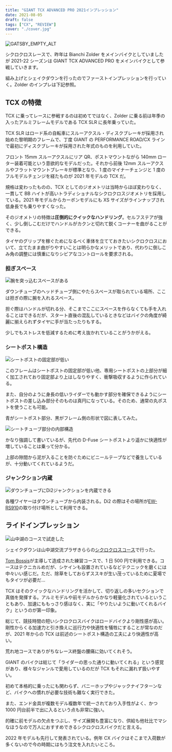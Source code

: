 ```yaml
---
title: "GIANT TCX ADVANCED PRO 2021インプレッション"
date: 2021-08-05
draft: false
tags: ["CX", "REVIEW"]
cover: "./cover.jpg"
---
```


![GATSBY_EMPTY_ALT](./cover.jpg)

シクロクロスレースで、昨年は Bianchi Zolder をメインバイクとしていましたが 2021-22 シーズンは GIANT TCX ADVANCED PRO をメインバイクとして参戦していきます。

<LinkBox url="https://www.giant.co.jp/giant21/bike_datail.php?p_id=00000047" />

組み上げとシェイクダウンを行ったのでファーストインプレッションを行っていく。Zolder のインプレは下記参照。

<LinkBox url="https://blog.gensobunya.net/post/2020/04/zolderpro/" />

## TCX の特徴

TCX に乗ってレースに参戦するのは初めてではなく、Zolder に乗る前は年季の入ったアルミフレームモデルである TCX SLR に長年乗っていた。

TCX SLR はロード系の自転車にスルーアクスル・ディスクブレーキが採用され始めた黎明期のフレームで、丁度 GIANT の PERFORMANCE ROAD/CX ラインで最初にディスクブレーキが採用された年式のものを利用していた。

フロント 15mm スルーアクスルにリア QR、ポストマウントながら 140mm ローター装着可能という意欲的なモデルだった。それから前後 12mm スルーアクスルやフラットマウントブレーキが標準となり、1 度のマイナーチェンジと 1 度のフルモデルチェンジを経たものが 2021 年モデルの TCX だ。

規格は変わったものの、TCX としてのジオメトリは当時からほぼ変わりなく、一貫して BB ハイトが高いトラディショナルなシクロクロスジオメトリを採用している。2021 年モデルからカーボンモデルにも XS サイズがラインナップされ低身長でも乗りやすくなった。

そのジオメトリの特徴は**圧倒的にクイックなハンドリング**。セルフステアが強く、少し倒しこむだけでハンドルがカクンと切れて鋭くコーナーを曲がることができる。

タイヤのグリップを稼ぐためになるべく車体を立てておきたいシクロクロスにおいて、立てたまま曲がりやすいことは明らかなメリットであり、代わりに倒しこみ角の調整には慎重になりシビアなコントロールを要求される。

### 担ぎスペース

![腕を突っ込むスペースがある](./hang.jpg)

ダウンチューブのヘッドチューブ側にやたらスペースが取られている場所、ここは担ぎの際に腕を入れるスペース。

担ぐ際はハンドルが切れる分、そこまでここにスペースを作らなくても手を入れることはできるだが、スタート直後の混乱しているときなどはバイクの角度が綺麗に揃えられずタイヤに手が当たったりもする。

少しでもストレスを低減するために考え抜かれていることがうかがえる。

### シートポスト構造

![シートポストの固定部が低い](./seat.jpg)

このフレームはシートポストの固定部が低い他、専用シートポストの上部分が細く加工されており固定部より上はしなりやすく、衝撃吸収するように作られている。

また、自分のように身長の低いライダーでも動かす部分を確保できるようにシートポストの差し込み部分そのものは真円になっている。そのため、通常の丸ポストを使うことも可能。

青がシートポスト部分、黒がフレーム側の形状で図に表してみた。

![シートチューブ部分の内部構造](./seat_arch.png)

かなり強調して書いているが、先代の D-Fuse シートポストより遥かに快適性が増していることは乗って分かる。

上部の隙間から泥が入ることを防ぐためにビニールテープなどで養生しているが、十分動いてくれているようだ。

### ジャンクション内蔵

![ダウンチューブにDi2ジャンクションを内蔵できる](./di2.jpg)

各種ワイヤーはダウンチューブから内装される。Di2 の際はその場所が[EW-RS910](https://amzn.to/2X0Mq6C)の取り付け場所として利用できる。

<LinkBox url="https://www.amazon.co.jp/dp/B01MXTE6GL/" isAmazonLink />

## ライドインプレッション

![山中湖のコースで試走した](./yamanakako.jpg)

シェイクダウンは山中湖交流プラザきららの[シクロクロスコース](http://www.kirarayamanakako.jp/news_detail.php?id=65)で行った。

[Tom Bossis](https://twitter.com/tomsisbos)が主導して造成された練習コースで、1 日 500 円で利用できる。コースはテクニカルめだが、シケインも設置されているなどテクニックを磨くには中々いい感じだ。ただ、除草をしておらずススキが生い茂っているために夏場でもタイツが必要だ…

TCX はそのクイックなハンドリングを活かして、切り返しの多いセクションで真価を発揮する。アルミモデルや前モデルからかなり軽量化されているということもあり、加速にももっさり感はなく、実に「やりたいように動いてくれるバイク」というのが第一印象。

総じて、競技時間の短いシクロクロスバイクはロードバイクより剛性感が高い。剛性からくる加速力と引き換えに巡行力や快適性を犠牲にすることが常なのだが、2021 年からの TCX は前述のシートポスト構造の工夫により快適性が高い。

荒れ地コースでありがちなレース終盤の腰痛に効いてくれそう。

GIANT のバイクは総じて「ライダーの思った通りに動いてくれる」という感覚があり、様々なジャンルで愛用しているのだが TCX もそれに漏れず扱いやすい。

初めて本格的に乗ったにも関わらず、バニーホップやジャックナイフターンなど、バイクへの慣れが必要な技術も難なく実行できた。

また、エンド金具が複数モデル複数年で統一されており入手性がよく、かつ 1000 円台前半で出に入るという点も非常に強い。

的確に前モデルの欠点をつぶし、サイズ展開も豊富になり、供給も他社比でマシなほうなので万人におすすめできるシクロクロスバイクだと言える。

<LinkBox url="https://www.giant.co.jp/giant21/showcase/tcx-2021/" />

2022 年モデルも先行して発表されている。例年 CX バイクはそこまで入荷数が多くないので今の時期にはもう注文を入れたいところ。

<LinkBox url="https://www.giant.co.jp/news/bike/5290" />
